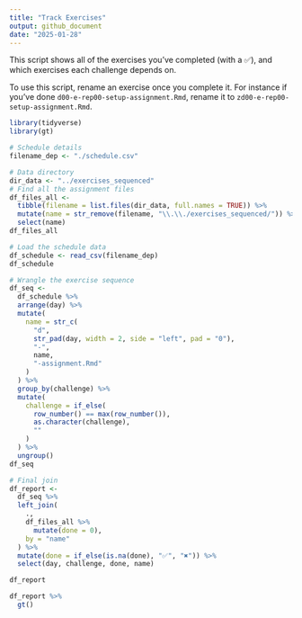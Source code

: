 ```yaml
---
title: "Track Exercises"
output: github_document
date: "2025-01-28"
---
```


This script shows all of the exercises you've completed (with a ✅), and which exercises each challenge depends on.

To use this script, rename an exercise once you complete it. For instance if you've done `d00-e-rep00-setup-assignment.Rmd`, rename it to `zd00-e-rep00-setup-assignment.Rmd`.

```r
library(tidyverse)
library(gt)

# Schedule details
filename_dep <- "./schedule.csv"

# Data directory
dir_data <- "../exercises_sequenced"
# Find all the assignment files
df_files_all <-
  tibble(filename = list.files(dir_data, full.names = TRUE)) %>%
  mutate(name = str_remove(filename, "\\.\\./exercises_sequenced/")) %>% 
  select(name)
df_files_all
```


```r
# Load the schedule data
df_schedule <- read_csv(filename_dep)
df_schedule 
```



```r
# Wrangle the exercise sequence
df_seq <- 
  df_schedule %>% 
  arrange(day) %>% 
  mutate(
    name = str_c(
      "d", 
      str_pad(day, width = 2, side = "left", pad = "0"), 
      "-", 
      name, 
      "-assignment.Rmd"
    )
  ) %>% 
  group_by(challenge) %>% 
  mutate(
    challenge = if_else(
      row_number() == max(row_number()),
      as.character(challenge),
      ""
    )
  ) %>% 
  ungroup()
df_seq 
```


```r
# Final join
df_report <- 
  df_seq %>% 
  left_join(
    .,
    df_files_all %>% 
      mutate(done = 0),
    by = "name"
  ) %>% 
  mutate(done = if_else(is.na(done), "✅", "✖️️")) %>% 
  select(day, challenge, done, name)

df_report
```



```r
df_report %>% 
  gt()
```

